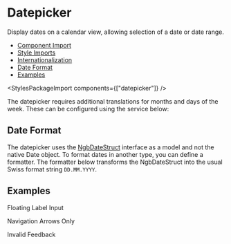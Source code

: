 
<Meta of={datepickerStories} />

# Datepicker

<p className="lead">Display dates on a calendar view, allowing selection of a date or date range.</p>

<NgbComponentAlert component="datepicker" src="https://ng-bootstrap.github.io/#/components/datepicker/overview" />

<ul>
  <li>
    <a href="#component-import" target="_self">Component Import</a>
  </li>
  <li>
    <a href="#style-imports" target="_self">Style Imports</a>
  </li>
  <li>
    <a href="#internationalization" target="_self">Internationalization</a>
  </li>
  <li>
    <a href="#date-format" target="_self">Date Format</a>
  </li>
  <li>
    <a href="#examples" target="_self">Examples</a>
  </li>
</ul>

<NgbComponentImport module="NgbDatepickerModule" />

<StylesPackageImport components={["datepicker"]} />

<NgbComponentInternationalization />

The datepicker requires additional translations for months and days of the week. These can be configured using the service below:

<div className='limit-source-height'>
  <Source code={datepickerI18nProvider} language="typescript"/>
</div>
<Source code={datepickerI18nProviderImport} language="typescript"/>

## Date Format

The datepicker uses the [NgbDateStruct](https://ng-bootstrap.github.io/#/components/datepicker/api#NgbDateStruct) interface as a model and not the native Date object.
To format dates in another type, you can define a formatter.
The formatter below transforms the NgbDateStruct into the usual Swiss format string `DD.MM.YYYY`.

<div className='limit-source-height'>
  <Source code={datepickerFormatter} language="typescript"/>
</div>
<Source code={datepickerFormatterImport} language="typescript"/>


## Examples

<PostTabs>
  <PostTabHeader slot="tabs" panel="floating-label">Floating Label Input</PostTabHeader>
  <PostTabPanel name="floating-label">
    <Source code={datepickerFloatingLabel} language="html"/>
  </PostTabPanel>

  <PostTabHeader slot="tabs" panel="navigation-arrows">Navigation Arrows Only</PostTabHeader>
  <PostTabPanel name="navigation-arrows">
    <Source code={datepickerNavigationArrows} language="html"/>
  </PostTabPanel>

  <PostTabHeader slot="tabs" panel="validation">Invalid Feedback</PostTabHeader>
  <PostTabPanel name="validation">
    <Source code={datepickerValidation} language="html"/>
  </PostTabPanel>
</PostTabs>

